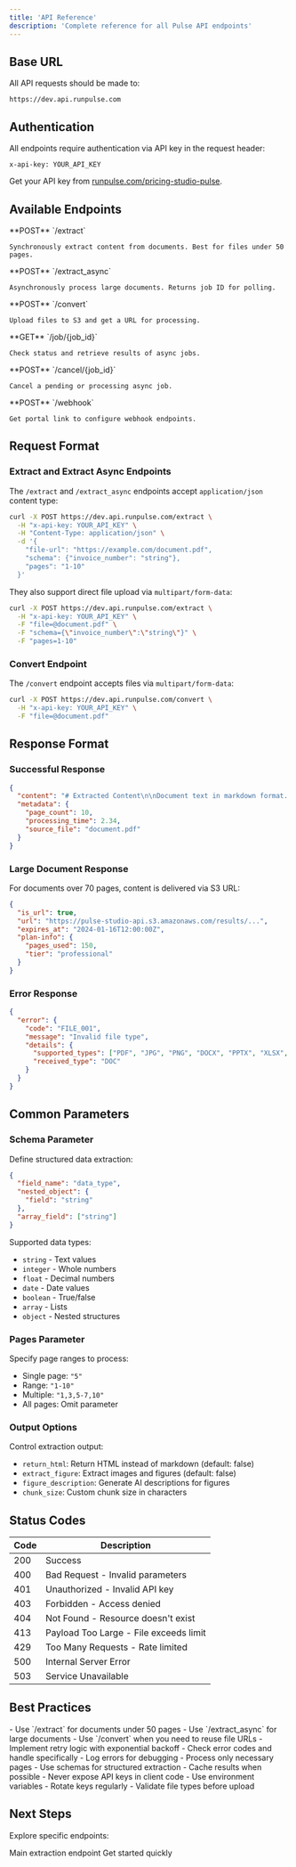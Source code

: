 ```yaml
---
title: 'API Reference'
description: 'Complete reference for all Pulse API endpoints'
---
```


## Base URL

All API requests should be made to:

```
https://dev.api.runpulse.com
```

## Authentication

All endpoints require authentication via API key in the request header:

```
x-api-key: YOUR_API_KEY
```

Get your API key from [runpulse.com/pricing-studio-pulse](https://runpulse.com/pricing-studio-pulse).

## Available Endpoints

<CardGroup cols={2}>
  <Card title="Extract" icon="file-export" href="/api-reference/endpoint/extract">
    **POST** `/extract`
    
    Synchronously extract content from documents. Best for files under 50 pages.
  </Card>
  
  <Card title="Extract Async" icon="clock" href="/api-reference/endpoint/extract_async">
    **POST** `/extract_async`
    
    Asynchronously process large documents. Returns job ID for polling.
  </Card>
  
  <Card title="Convert" icon="cloud-arrow-up" href="/api-reference/endpoint/convert">
    **POST** `/convert`
    
    Upload files to S3 and get a URL for processing.
  </Card>
  
  <Card title="Get Job Status" icon="magnifying-glass" href="/api-reference/endpoint/poll">
    **GET** `/job/{job_id}`
    
    Check status and retrieve results of async jobs.
  </Card>
  
  <Card title="Cancel Job" icon="xmark" href="/api-reference/endpoint/cancel">
    **POST** `/cancel/{job_id}`
    
    Cancel a pending or processing async job.
  </Card>
  
  <Card title="Configure Webhooks" icon="webhook" href="/api-reference/endpoint/webhook">
    **POST** `/webhook`
    
    Get portal link to configure webhook endpoints.
  </Card>
</CardGroup>

## Request Format

### Extract and Extract Async Endpoints

The `/extract` and `/extract_async` endpoints accept `application/json` content type:

```bash
curl -X POST https://dev.api.runpulse.com/extract \
  -H "x-api-key: YOUR_API_KEY" \
  -H "Content-Type: application/json" \
  -d '{
    "file-url": "https://example.com/document.pdf",
    "schema": {"invoice_number": "string"},
    "pages": "1-10"
  }'
```

They also support direct file upload via `multipart/form-data`:

```bash
curl -X POST https://dev.api.runpulse.com/extract \
  -H "x-api-key: YOUR_API_KEY" \
  -F "file=@document.pdf" \
  -F "schema={\"invoice_number\":\"string\"}" \
  -F "pages=1-10"
```

### Convert Endpoint

The `/convert` endpoint accepts files via `multipart/form-data`:

```bash
curl -X POST https://dev.api.runpulse.com/convert \
  -H "x-api-key: YOUR_API_KEY" \
  -F "file=@document.pdf"
```

## Response Format

### Successful Response

```json
{
  "content": "# Extracted Content\n\nDocument text in markdown format...",
  "metadata": {
    "page_count": 10,
    "processing_time": 2.34,
    "source_file": "document.pdf"
  }
}
```

### Large Document Response

For documents over 70 pages, content is delivered via S3 URL:

```json
{
  "is_url": true,
  "url": "https://pulse-studio-api.s3.amazonaws.com/results/...",
  "expires_at": "2024-01-16T12:00:00Z",
  "plan-info": {
    "pages_used": 150,
    "tier": "professional"
  }
}
```

### Error Response

```json
{
  "error": {
    "code": "FILE_001",
    "message": "Invalid file type",
    "details": {
      "supported_types": ["PDF", "JPG", "PNG", "DOCX", "PPTX", "XLSX", "HTML"],
      "received_type": "DOC"
    }
  }
}
```

## Common Parameters

### Schema Parameter

Define structured data extraction:

```json
{
  "field_name": "data_type",
  "nested_object": {
    "field": "string"
  },
  "array_field": ["string"]
}
```

Supported data types:
- `string` - Text values
- `integer` - Whole numbers
- `float` - Decimal numbers
- `date` - Date values
- `boolean` - True/false
- `array` - Lists
- `object` - Nested structures

### Pages Parameter

Specify page ranges to process:

- Single page: `"5"`
- Range: `"1-10"`
- Multiple: `"1,3,5-7,10"`
- All pages: Omit parameter

### Output Options

Control extraction output:

- `return_html`: Return HTML instead of markdown (default: false)
- `extract_figure`: Extract images and figures (default: false)
- `figure_description`: Generate AI descriptions for figures
- `chunk_size`: Custom chunk size in characters


## Status Codes

| Code | Description |
|------|-------------|
| 200 | Success |
| 400 | Bad Request - Invalid parameters |
| 401 | Unauthorized - Invalid API key |
| 403 | Forbidden - Access denied |
| 404 | Not Found - Resource doesn't exist |
| 413 | Payload Too Large - File exceeds limit |
| 429 | Too Many Requests - Rate limited |
| 500 | Internal Server Error |
| 503 | Service Unavailable |

## Best Practices

<AccordionGroup>
  <Accordion title="Use Appropriate Endpoints">
    - Use `/extract` for documents under 50 pages
    - Use `/extract_async` for large documents
    - Use `/convert` when you need to reuse file URLs
  </Accordion>

  <Accordion title="Handle Errors Gracefully">
    - Implement retry logic with exponential backoff
    - Check error codes and handle specifically
    - Log errors for debugging
  </Accordion>

  <Accordion title="Optimize Performance">
    - Process only necessary pages
    - Use schemas for structured extraction
    - Cache results when possible
  </Accordion>

  <Accordion title="Security">
    - Never expose API keys in client code
    - Use environment variables
    - Rotate keys regularly
    - Validate file types before upload
  </Accordion>
</AccordionGroup>

## Next Steps

Explore specific endpoints:

<CardGroup cols={2}>
  <Card title="Extract Endpoint" icon="file-export" href="/api-reference/endpoint/extract">
    Main extraction endpoint
  </Card>
  <Card title="Quickstart Guide" icon="rocket" href="/quickstart">
    Get started quickly
  </Card>
</CardGroup>
